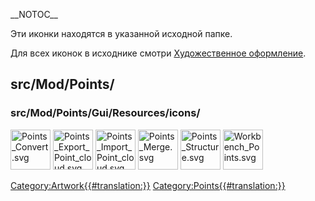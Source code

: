 __NOTOC__
<languages/>

Эти иконки находятся в указанной исходной папке. 

Для всех иконок в исходнике смотри  [[Artwork/ru|Художественное оформление]].

== src/Mod/Points/ ==

=== src/Mod/Points/Gui/Resources/icons/ ===

[[File:Points_Convert.svg|64px]]
[[File:Points_Export_Point_cloud.svg|64px]]
[[File:Points_Import_Point_cloud.svg|64px]]
[[File:Points_Merge.svg|64px]]
[[File:Points_Structure.svg|64px]]
[[File:Workbench_Points.svg|64px]]


[[Category:Artwork{{#translation:}}]]
<noinclude>[[Category:Points{{#translation:}}]]</noinclude> <!-- we don't want this transcluded -->